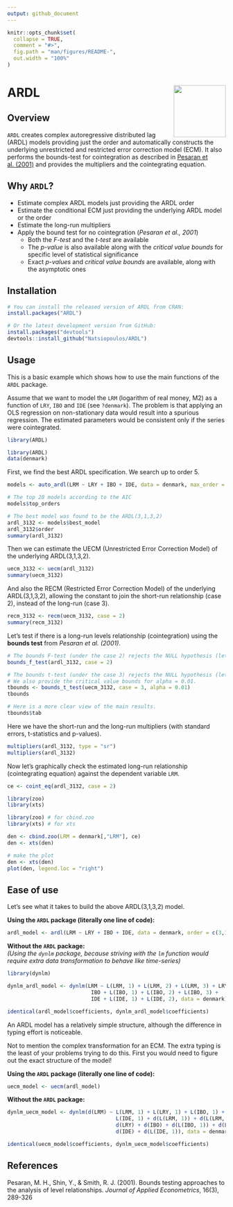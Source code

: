 ---
output: github_document
---

<!-- README.md is generated from README.Rmd. Please edit that file -->

```{r, include = FALSE}
knitr::opts_chunk$set(
  collapse = TRUE,
  comment = "#>",
  fig.path = "man/figures/README-",
  out.width = "100%"
)
```

# ARDL <img src="man/figures/logo.png" align="right" width="120" />

<!-- badges: start -->
<!-- badges: end -->

## Overview

`ARDL` creates complex autoregressive distributed lag (ARDL) models providing just the order and automatically constructs the underlying unrestricted and restricted error correction model (ECM). It also performs the bounds-test for cointegration as described in [Pesaran et al. (2001)](https://onlinelibrary.wiley.com/doi/abs/10.1002/jae.616) and provides the multipliers and the cointegrating equation.

## Why `ARDL`?

- Estimate complex ARDL models just providing the ARDL order
- Estimate the conditional ECM just providing the underlying ARDL model or the order
- Estimate the long-run multipliers
- Apply the bound test for no cointegration (*Pesaran et al., 2001*)
	- Both the *F-test* and the *t-test* are available
	- The *p-value* is also available along with the *critical value bounds* for specific level of statistical significance
	- Exact *p-values* and *critical value bounds* are available, along with the asymptotic ones

## Installation

```{r, eval = FALSE}
# You can install the released version of ARDL from CRAN:
install.packages("ARDL")

# Or the latest development version from GitHub:
install.packages("devtools")
devtools::install_github("Natsiopoulos/ARDL")
```

## Usage

This is a basic example which shows how to use the main functions of the `ARDL` package.

Assume that we want to model the `LRM` (logarithm of real money, M2) as a function of `LRY`, `IBO` and `IDE` (see `?denmark`). The problem is that applying an OLS regression on non-stationary data would result into a spurious regression. The estimated parameters would be consistent only if the series were cointegrated.

```{r include=FALSE}
library(ARDL)
```

```{r pkg-data}
library(ARDL)
data(denmark)
```

First, we find the best ARDL specification. We search up to order 5.

```{r auto-ardl}
models <- auto_ardl(LRM ~ LRY + IBO + IDE, data = denmark, max_order = 5)

# The top 20 models according to the AIC
models$top_orders

# The best model was found to be the ARDL(3,1,3,2)
ardl_3132 <- models$best_model
ardl_3132$order
summary(ardl_3132)
```

Then we can estimate the UECM (Unrestricted Error Correction Model) of the underlying ARDL(3,1,3,2).

```{r uecm}
uecm_3132 <- uecm(ardl_3132)
summary(uecm_3132)
```

And also the RECM (Restricted Error Correction Model) of the underlying ARDL(3,1,3,2), allowing the constant to join the short-run relationship (case 2), instead of the long-run (case 3).

```{r recm}
recm_3132 <- recm(uecm_3132, case = 2)
summary(recm_3132)
```

Let's test if there is a long-run levels relationship (cointegration) using the **bounds test** from *Pesaran et al. (2001)*.

```{r bounds-test}
# The bounds F-test (under the case 2) rejects the NULL hypothesis (let's say, assuming alpha = 0.01) with p-value = 0.004418.
bounds_f_test(ardl_3132, case = 2)

# The bounds t-test (under the case 3) rejects the NULL hypothesis (let's say, assuming alpha = 0.01) with p-value = 0.005538.
# We also provide the critical value bounds for alpha = 0.01.
tbounds <- bounds_t_test(uecm_3132, case = 3, alpha = 0.01)
tbounds

# Here is a more clear view of the main results.
tbounds$tab
```

Here we have the short-run and the long-run multipliers (with standard errors, t-statistics and p-values).

```{r mult}
multipliers(ardl_3132, type = "sr")
multipliers(ardl_3132)
```

Now let's graphically check the estimated long-run relationship (cointegrating equation) against the dependent variable `LRM`.

```{r ce}
ce <- coint_eq(ardl_3132, case = 2)
```

```{r include=FALSE}
library(zoo)
library(xts)
```

```{r lr-plot}
library(zoo) # for cbind.zoo
library(xts) # for xts

den <- cbind.zoo(LRM = denmark[,"LRM"], ce)
den <- xts(den)

# make the plot
den <- xts(den)
plot(den, legend.loc = "right")
```

## Ease of use

Let's see what it takes to build the above ARDL(3,1,3,2) model.

**Using the `ARDL` package (literally one line of code):**

```{r ease-of-use-ardl}
ardl_model <- ardl(LRM ~ LRY + IBO + IDE, data = denmark, order = c(3,1,3,2))
```

**Without the `ARDL` package:**</br>
*(Using the `dynlm` package, because striving with the `lm` function would require extra data transformation to behave like time-series)*

```{r dynlm-ardl}
library(dynlm)

dynlm_ardl_model <- dynlm(LRM ~ L(LRM, 1) + L(LRM, 2) + L(LRM, 3) + LRY + L(LRY, 1) +
					 	   IBO + L(IBO, 1) + L(IBO, 2) + L(IBO, 3) +
					 	   IDE + L(IDE, 1) + L(IDE, 2), data = denmark)
```

```{r}
identical(ardl_model$coefficients, dynlm_ardl_model$coefficients)
```

An ARDL model has a relatively simple structure, although the difference in typing effort is noticeable.

Not to mention the complex transformation for an ECM. The extra typing is the least of your problems trying to do this. First you would need to figure out the exact structure of the model!

**Using the `ARDL` package (literally one line of code):**

```{r ease-of-use-uecm}
uecm_model <- uecm(ardl_model)
```

**Without the `ARDL` package:**

```{r dynlm-uecm}
dynlm_uecm_model <- dynlm(d(LRM) ~ L(LRM, 1) + L(LRY, 1) + L(IBO, 1) +
								   L(IDE, 1) + d(L(LRM, 1)) + d(L(LRM, 2)) +
								   d(LRY) + d(IBO) + d(L(IBO, 1)) + d(L(IBO, 2)) +
								   d(IDE) + d(L(IDE, 1)), data = denmark)
```

```{r}
identical(uecm_model$coefficients, dynlm_uecm_model$coefficients)
```

## References

Pesaran, M. H., Shin, Y., & Smith, R. J. (2001). Bounds testing approaches to the analysis of level relationships. *Journal of Applied Econometrics*, 16(3), 289-326
